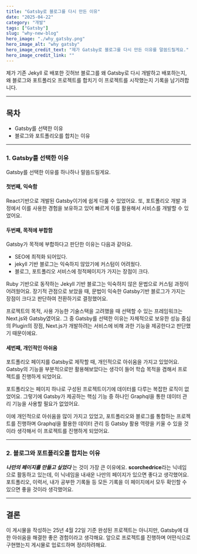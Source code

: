 ```yaml
---
title: "Gatsby로 블로그를 다시 만든 이유"
date: "2025-04-22"
category: "개발"
tags: ["Gatsby"]
slug: "why-new-blog"
hero_image: "./why_gatsby.png"
hero_image_alt: "why gatsby"
hero_image_credit_text: "제가 Gatsby로 블로그를 다시 만든 이유를 말씀드릴게요."
hero_image_credit_link: ""
---
```


제가 기존 Jekyll 로 배포한 깃허브 블로그를 왜 Gatsby로 다시 개발하고 배포하는지, 왜 블로그와 포트폴리오 프로젝트를 합치기 이 프로젝트를 시작했는지 기록을 남기려합니다.

<hr/>

## 목차

<ul>
  <li>Gatsby를 선택한 이유</li>
  <li>블로그와 포트폴리오를 합치는 이유</li>
</ul>

<hr/>

### 1. Gatsby를 선택한 이유

Gatsby를 선택한 이유를 하나하나 말씀드릴게요.

#### 첫번째, 익숙함

React기반으로 개발된 Gatsby이기에 쉽게 다룰 수 있었어요. 또, 포트폴리오 개발 과정에서 이를 사용한 경험을 보유하고 있어 빠르게 이를 활용해서 서비스를 개발할 수 있었어요.

#### 두번째, 목적에 부합함

Gatsby가 목적에 부합하다고 판단한 이유는 다음과 같아요.

<ul>
  <li>SEO에 최적화 되어있다.</li>
  <li>jekyll 기반 블로그는 익숙하지 않았기에 커스텀이 어려웠다.</li>
  <li>블로그, 포트폴리오 서비스에 정적페이지가 가지는 장점이 크다.</li>
</ul>

Ruby 기반으로 동작하는 Jekyll 기반 블로그는 익숙하지 않은 문법으로 커스텀 과정이 어려웠어요. 장기적 관점으로 보았을 때, 문법이 익숙한 Gatsby기반 블로그가 가지는 장점이 크다고 판단하여 전환하기로 결정했어요.

프로젝트의 목적, 사용 가능한 기술스택을 고려했을 때 선택할 수 있는 프레임워크는 Next.js와 Gatsby였어요. 그 중 Gatsby를 선택한 이유는 자체적으로 보유한 성능 중심의 Plugin의 장점, Next.js가 개발하려는 서비스에 비해 과한 기능을 제공한다고 판단했기 때문이에요.

#### 세번째, 개인적인 아쉬움

포트폴리오 페이지를 Gatsby로 제작할 때, 개인적으로 아쉬움을 가지고 있었어요. Gatsby의 기능을 부분적으로만 활용해보았다는 생각이 들어 학습 목적을 겸해서 프로젝트를 진행하게 되었어요.

포트폴리오는 페이지 하나로 구성된 프로젝트이기에 데이터를 다루는 복잡한 로직이 없었어요. 그렇기에 Gatsby가 제공하는 핵심 기능 중 하나인 Graphql을 통한 데이터 관리 기능을 사용할 필요가 없었어요.

이에 개인적으로 아쉬움을 많이 가지고 있었고, 포트폴리오와 블로그를 통합하는 프로젝트를 진행하며 Graphql을 활용한 데이터 관리 등 Gatsby 활용 역량을 키울 수 있을 것이라 생각해서 이 프로젝트를 진행하게 되었어요.

<hr/>

### 2. 블로그와 포트폴리오를 합치는 이유

***나만의 페이지를 만들고 싶었다*** 는 것이 가장 큰 이유에요. **scorchedrice**라는 닉네임으로 활동하고 있는데, 이 닉네임을 내새운 나만의 페이지가 있으면 좋다고 생각했어요.
포트폴리오, 이력서, 내가 공부한 기록들 등 모든 기록을 이 페이지에서 모두 확인할 수 있으면 좋을 것이라 생각했어요.

<hr/>

## 결론

이 게시물을 작성하는 25년 4월 22일 기준 완성된 프로젝트는 아니지만, Gatsby에 대한 아쉬움을 해결한 좋은 경험이라고 생각해요.
앞으로 프로젝트를 진행하며 어떤식으로 구현했는지 게시물로 업로드하며 정리하려해요.